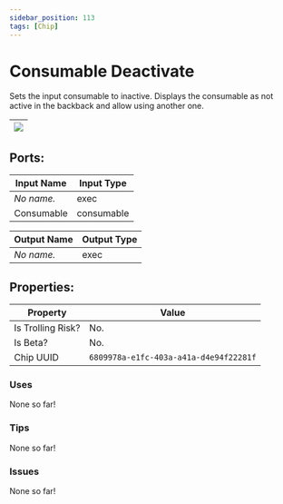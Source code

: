 ```yaml
---
sidebar_position: 113
tags: [Chip]
---
```


# Consumable Deactivate


Sets the input consumable to inactive. Displays the consumable as not active in the backback and allow using another one.

| ![](https://images-ext-2.discordapp.net/external/MPmIaQzlEPmgGWlgi-WxBBXt0Bjv_zWPkg1y1f_sy3s/https/www.recroomcircuits.com/image/circuit/absolute-value?width=206&height=108) |
|-----|

## Ports:

| Input Name | Input Type |
|-----------|-----------|
| *No name.* | exec |
| Consumable | consumable |

| Output Name | Output Type |
|-----------|-----------|
| *No name.* | exec |

## Properties:

| Property  | Value |
|-------------------|-----------|
| Is Trolling Risk? | No. |
| Is Beta? | No. |
| Chip UUID | `6809978a-e1fc-403a-a41a-d4e94f22281f` |

### Uses

None so far!

### Tips

None so far!

### Issues

None so far!
